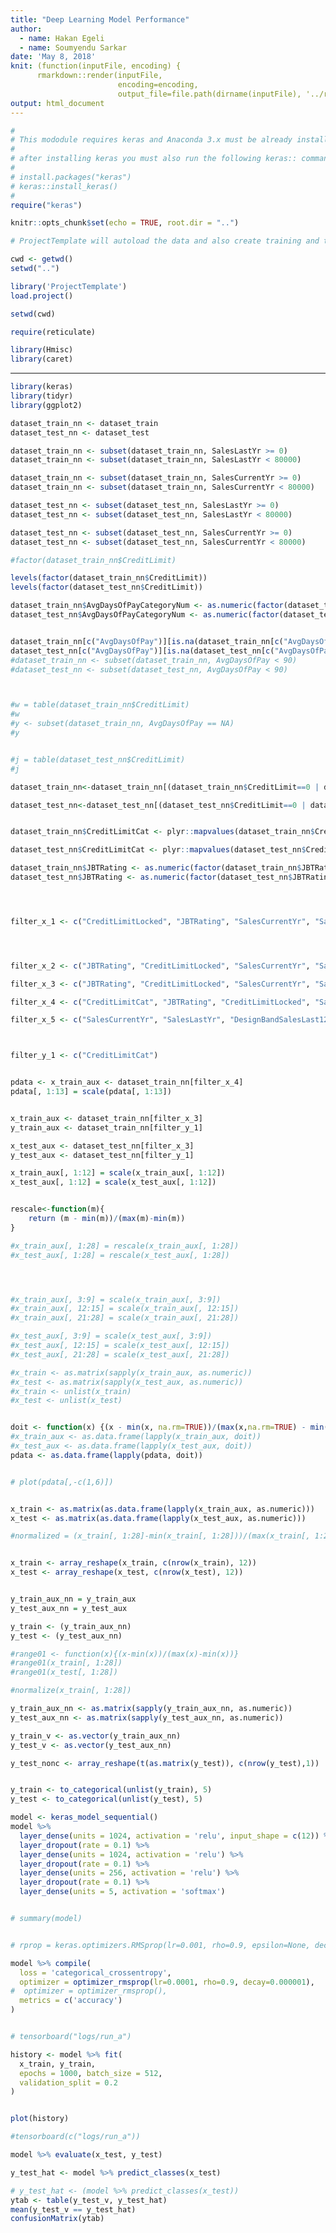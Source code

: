 ```yaml
---
title: "Deep Learning Model Performance"
author:
  - name: Hakan Egeli
  - name: Soumyendu Sarkar
date: 'May 8, 2018'
knit: (function(inputFile, encoding) { 
      rmarkdown::render(inputFile,
                        encoding=encoding, 
                        output_file=file.path(dirname(inputFile), '../reports/', 'deep-learning-model-performance.html')) })
output: html_document
---
```


```r

#
# This mododule requires keras and Anaconda 3.x must be already installed on your system prior to running this code.
#
# after installing keras you must also run the following keras:: command as well!
#
# install.packages("keras")
# keras::install_keras()
#
require("keras")

```

```r
knitr::opts_chunk$set(echo = TRUE, root.dir = "..")
```


```r

# ProjectTemplate will autoload the data and also create training and test datasets

cwd <- getwd()
setwd("..")

library('ProjectTemplate')
load.project()

setwd(cwd)

```


```r
require(reticulate)

library(Hmisc)
library(caret)

```


---



```r

library(keras)
library(tidyr)
library(ggplot2)

dataset_train_nn <- dataset_train
dataset_test_nn <- dataset_test

dataset_train_nn <- subset(dataset_train_nn, SalesLastYr >= 0)
dataset_train_nn <- subset(dataset_train_nn, SalesLastYr < 80000)

dataset_train_nn <- subset(dataset_train_nn, SalesCurrentYr >= 0)
dataset_train_nn <- subset(dataset_train_nn, SalesCurrentYr < 80000)

dataset_test_nn <- subset(dataset_test_nn, SalesLastYr >= 0)
dataset_test_nn <- subset(dataset_test_nn, SalesLastYr < 80000)

dataset_test_nn <- subset(dataset_test_nn, SalesCurrentYr >= 0)
dataset_test_nn <- subset(dataset_test_nn, SalesCurrentYr < 80000)

#factor(dataset_train_nn$CreditLimit)

levels(factor(dataset_train_nn$CreditLimit))
levels(factor(dataset_test_nn$CreditLimit))

dataset_train_nn$AvgDaysOfPayCategoryNum <- as.numeric(factor(dataset_train_nn$AvgDaysOfPayCategory))
dataset_test_nn$AvgDaysOfPayCategoryNum <- as.numeric(factor(dataset_test_nn$AvgDaysOfPayCategory))


dataset_train_nn[c("AvgDaysOfPay")][is.na(dataset_train_nn[c("AvgDaysOfPay")])] <- 0
dataset_test_nn[c("AvgDaysOfPay")][is.na(dataset_test_nn[c("AvgDaysOfPay")])] <- 0
#dataset_train_nn <- subset(dataset_train_nn, AvgDaysOfPay < 90)
#dataset_test_nn <- subset(dataset_test_nn, AvgDaysOfPay < 90)



#w = table(dataset_train_nn$CreditLimit)
#w
#y <- subset(dataset_train_nn, AvgDaysOfPay == NA)
#y


#j = table(dataset_test_nn$CreditLimit)
#j

dataset_train_nn<-dataset_train_nn[(dataset_train_nn$CreditLimit==0 | dataset_train_nn$CreditLimit==1000 | dataset_train_nn$CreditLimit==2000 | dataset_train_nn$CreditLimit==3000 | dataset_train_nn$CreditLimit==5000),]

dataset_test_nn<-dataset_test_nn[(dataset_test_nn$CreditLimit==0 | dataset_test_nn$CreditLimit==1000 | dataset_test_nn$CreditLimit==2000 | dataset_test_nn$CreditLimit==3000 | dataset_test_nn$CreditLimit==5000),]


dataset_train_nn$CreditLimitCat <- plyr::mapvalues(dataset_train_nn$CreditLimit, from = c(0, 1000, 2000, 3000, 5000), to = c(0,1,2,3,4))

dataset_test_nn$CreditLimitCat <- plyr::mapvalues(dataset_test_nn$CreditLimit, from = c(0, 1000, 2000, 3000, 5000), to = c(0,1,2,3,4))

dataset_train_nn$JBTRating <- as.numeric(factor(dataset_train_nn$JBTRating))
dataset_test_nn$JBTRating <- as.numeric(factor(dataset_test_nn$JBTRating))




filter_x_1 <- c("CreditLimitLocked", "JBTRating", "SalesCurrentYr", "SalesLastYr", "PlainBandSalesLast12Mo", "DesignBandSalesLast12Mo", "DiamondBandSalesLast12Mo", "AlternativeMetalSalesLast12Mo", "TotalSalesLast12Mo", "BuyingGroupMember", "NumberOfStoreLocations", "AvgDaysOfPay", "MaxDaysPastDue", "MaxAmtPastDue", "AvgAmtPastDue", "ReturnedPaymentCount", "MaxReturnedPaymentAmt", "RuralUrbanContinuumCode", "UrbanInfluenceCode", "MetroIndicator", "TotalPopulation", "MedianEarnings", "MedianRetailTradeEarnings", "TotalHouseholds", "MedianIncomeHouseholds", "NumberOfJewelryStores", "NumberOfJewelryStoresState", "JewelryStoreSalesState")




filter_x_2 <- c("JBTRating", "CreditLimitLocked", "SalesCurrentYr", "SalesLastYr", "DesignBandSalesLast12Mo", "NumberOfStoreLocations", "ReturnedPaymentCount", "RuralUrbanContinuumCode", "MetroIndicator", "MedianEarnings", "MedianIncomeHouseholds")

filter_x_3 <- c("JBTRating", "CreditLimitLocked", "SalesCurrentYr", "SalesLastYr", "DesignBandSalesLast12Mo", "NumberOfStoreLocations", "ReturnedPaymentCount", "RuralUrbanContinuumCode", "MetroIndicator", "MedianEarnings", "MedianIncomeHouseholds", "AvgDaysOfPayCategoryNum")

filter_x_4 <- c("CreditLimitCat", "JBTRating", "CreditLimitLocked", "SalesCurrentYr", "SalesLastYr", "DesignBandSalesLast12Mo", "NumberOfStoreLocations", "ReturnedPaymentCount", "RuralUrbanContinuumCode", "MetroIndicator", "MedianEarnings", "MedianIncomeHouseholds", "AvgDaysOfPayCategoryNum")

filter_x_5 <- c("SalesCurrentYr", "SalesLastYr", "DesignBandSalesLast12Mo", "NumberOfStoreLocations", "ReturnedPaymentCount", "MedianEarnings", "MedianIncomeHouseholds")



filter_y_1 <- c("CreditLimitCat")


pdata <- x_train_aux <- dataset_train_nn[filter_x_4]
pdata[, 1:13] = scale(pdata[, 1:13])


x_train_aux <- dataset_train_nn[filter_x_3]
y_train_aux <- dataset_train_nn[filter_y_1]

x_test_aux <- dataset_test_nn[filter_x_3]
y_test_aux <- dataset_test_nn[filter_y_1]

x_train_aux[, 1:12] = scale(x_train_aux[, 1:12])
x_test_aux[, 1:12] = scale(x_test_aux[, 1:12])


rescale<-function(m){
    return (m - min(m))/(max(m)-min(m))
}

#x_train_aux[, 1:28] = rescale(x_train_aux[, 1:28])
#x_test_aux[, 1:28] = rescale(x_test_aux[, 1:28])




#x_train_aux[, 3:9] = scale(x_train_aux[, 3:9])
#x_train_aux[, 12:15] = scale(x_train_aux[, 12:15])
#x_train_aux[, 21:28] = scale(x_train_aux[, 21:28])

#x_test_aux[, 3:9] = scale(x_test_aux[, 3:9])
#x_test_aux[, 12:15] = scale(x_test_aux[, 12:15])
#x_test_aux[, 21:28] = scale(x_test_aux[, 21:28])

#x_train <- as.matrix(sapply(x_train_aux, as.numeric)) 
#x_test <- as.matrix(sapply(x_test_aux, as.numeric)) 
#x_train <- unlist(x_train)
#x_test <- unlist(x_test)


doit <- function(x) {(x - min(x, na.rm=TRUE))/(max(x,na.rm=TRUE) - min(x, na.rm=TRUE))}
#x_train_aux <- as.data.frame(lapply(x_train_aux, doit))
#x_test_aux <- as.data.frame(lapply(x_test_aux, doit))
pdata <- as.data.frame(lapply(pdata, doit))


# plot(pdata[,-c(1,6)])


x_train <- as.matrix(as.data.frame(lapply(x_train_aux, as.numeric)))
x_test <- as.matrix(as.data.frame(lapply(x_test_aux, as.numeric)))

#normalized = (x_train[, 1:28]-min(x_train[, 1:28]))/(max(x_train[, 1:28])-min(x_train[, 1:28]))


x_train <- array_reshape(x_train, c(nrow(x_train), 12))
x_test <- array_reshape(x_test, c(nrow(x_test), 12))


y_train_aux_nn = y_train_aux
y_test_aux_nn = y_test_aux

y_train <- (y_train_aux_nn)
y_test <- (y_test_aux_nn)

#range01 <- function(x){(x-min(x))/(max(x)-min(x))}
#range01(x_train[, 1:28])
#range01(x_test[, 1:28])

#normalize(x_train[, 1:28])

y_train_aux_nn <- as.matrix(sapply(y_train_aux_nn, as.numeric)) 
y_test_aux_nn <- as.matrix(sapply(y_test_aux_nn, as.numeric)) 

y_train_v <- as.vector(y_train_aux_nn)
y_test_v <- as.vector(y_test_aux_nn)

y_test_nonc <- array_reshape(t(as.matrix(y_test)), c(nrow(y_test),1))


y_train <- to_categorical(unlist(y_train), 5)
y_test <- to_categorical(unlist(y_test), 5)

```





```r

model <- keras_model_sequential() 
model %>% 
  layer_dense(units = 1024, activation = 'relu', input_shape = c(12)) %>% 
  layer_dropout(rate = 0.1) %>% 
  layer_dense(units = 1024, activation = 'relu') %>%
  layer_dropout(rate = 0.1) %>% 
  layer_dense(units = 256, activation = 'relu') %>%
  layer_dropout(rate = 0.1) %>% 
  layer_dense(units = 5, activation = 'softmax')


# summary(model)


# rprop = keras.optimizers.RMSprop(lr=0.001, rho=0.9, epsilon=None, decay=0.00001)

model %>% compile(
  loss = 'categorical_crossentropy',
  optimizer = optimizer_rmsprop(lr=0.0001, rho=0.9, decay=0.000001),
#  optimizer = optimizer_rmsprop(),
  metrics = c('accuracy')
)


# tensorboard("logs/run_a")

history <- model %>% fit(
  x_train, y_train, 
  epochs = 1000, batch_size = 512, 
  validation_split = 0.2
)


plot(history)

#tensorboard(c("logs/run_a"))


```


```r

model %>% evaluate(x_test, y_test)

y_test_hat <- model %>% predict_classes(x_test) 

# y_test_hat <- (model %>% predict_classes(x_test))
ytab <- table(y_test_v, y_test_hat)
mean(y_test_v == y_test_hat)
confusionMatrix(ytab)


```


